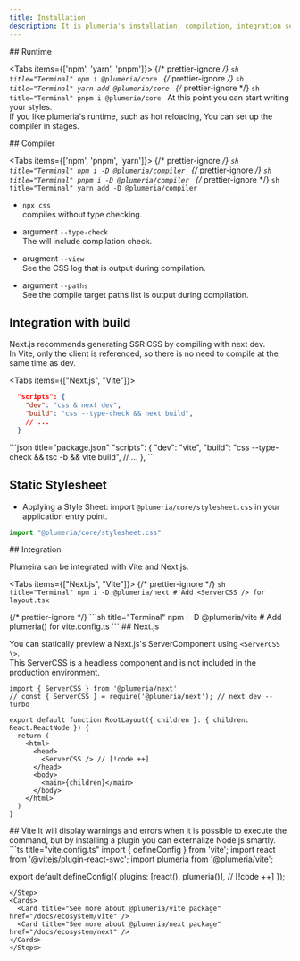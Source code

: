 ```yaml
---
title: Installation
description: It is plumeria's installation, compilation, integration setup
---
```



<Steps>
<Step>
## Runtime

<Tabs items={['npm', 'yarn', 'pnpm']}>
  {/* prettier-ignore */}
  <Tab>
    ```sh title="Terminal"
    npm i @plumeria/core
    ```
  </Tab>
  {/* prettier-ignore */}
  <Tab>
    ```sh title="Terminal"
    yarn add @plumeria/core
    ```
  </Tab>
  {/* prettier-ignore */}
  <Tab>
    ```sh title="Terminal"
    pnpm i @plumeria/core
    ```
  </Tab>
</Tabs>
At this point you can start writing your styles.  
If you like plumeria's runtime, such as hot reloading, You can set up the compiler in stages.

</Step>
<Step>
## Compiler

<Tabs items={['npm', 'pnpm', 'yarn']}>
  {/* prettier-ignore */}
  <Tab>
    ```sh title="Terminal"
    npm i -D @plumeria/compiler
    ```
  </Tab>
  {/* prettier-ignore */}
  <Tab>
    ```sh title="Terminal"
    pnpm i -D @plumeria/compiler
    ```
  </Tab>
  {/* prettier-ignore */}
  <Tab>
    ```sh title="Terminal"
    yarn add -D @plumeria/compiler
    ```
  </Tab>
</Tabs>
- `npx css`  
compiles without type checking.
- argument `--type-check`  
The  will include compilation check.

- arugment `--view`  
See the CSS log that is output during compilation.

- argument `--paths`  
See the compile target paths list is output during compilation.

## Integration with build

Next.js recommends generating SSR CSS by compiling with next dev.  
In Vite, only the client is referenced, so there is no need to compile at the same time as dev.


<Tabs items={["Next.js", "Vite"]}>
<Tab>
```json title="package.json"
  "scripts": {
    "dev": "css & next dev",
    "build": "css --type-check && next build",
    // ...
  }
```
</Tab>
<Tab>
```json title="package.json"
  "scripts": {
    "dev": "vite",
    "build": "css --type-check && tsc -b && vite build", 
    // ...
  },
```
</Tab>
</Tabs>

## Static Stylesheet

- Applying a Style Sheet: import `@plumeria/core/stylesheet.css` in your application entry point.
```ts
import "@plumeria/core/stylesheet.css"
```



</Step>
<Step>
## Integration

Plumeira can be integrated with Vite and Next.js.

<Tabs items={["Next.js", "Vite"]}>
  {/* prettier-ignore */}
  <Tab>
    ```sh title="Terminal"
    npm i -D @plumeria/next
    # Add <ServerCSS /> for layout.tsx
    ```

  </Tab>
  {/* prettier-ignore */}
  <Tab>
    ```sh title="Terminal"
    npm i -D @plumeria/vite
    # Add plumeria() for vite.config.ts
    ```
  </Tab>
</Tabs>
</Step>
<Step>
## Next.js

You can statically preview a Next.js's ServerComponent using `<ServerCSS \>`.  
This ServerCSS is a headless component and is not included in the production environment.



```tsx title="layout.tsx"
import { ServerCSS } from '@plumeria/next'
// const { ServerCSS } = require('@plumeria/next'); // next dev --turbo

export default function RootLayout({ children }: { children: React.ReactNode }) {
  return (
    <html>
      <head>
        <ServerCSS /> // [!code ++]
      </head> 
      <body>
        <main>{children}</main>
      </body>
    </html>
  )
}
```
</Step>
<Step>
## Vite
It will display warnings and errors when it is possible to execute the command, but by installing a plugin you can externalize Node.js smartly.
```ts title="vite.config.ts"
import { defineConfig } from 'vite';
import react from '@vitejs/plugin-react-swc';
import plumeria from '@plumeria/vite';

export default defineConfig({
  plugins: [react(), plumeria()],  // [!code ++]
});

```
</Step>
<Cards>
  <Card title="See more about @plumeria/vite package" href="/docs/ecosystem/vite" />
  <Card title="See more about @plumeria/next package" href="/docs/ecosystem/next" />
</Cards>
</Steps>